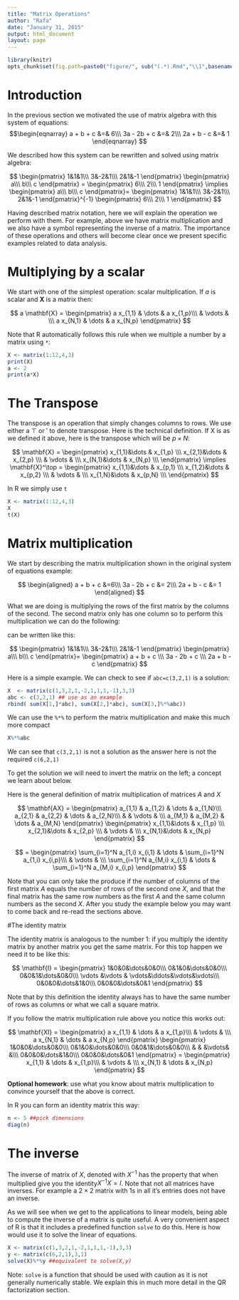 ```yaml
---
title: "Matrix Operations"
author: "Rafa"
date: "January 31, 2015"
output: html_document
layout: page
---
```


```r
library(knitr)
opts_chunk$set(fig.path=paste0("figure/", sub("(.*).Rmd","\\1",basename(knitr:::knit_concord$get('infile'))), "-"))
```

# Introduction

In the previous section we motivated the use of matrix algebra with this system of equations:
$$\begin{eqnarray}
a + b + c &=& 6\\\
3a - 2b + c &=& 2\\\
2a + b  - c &=& 1
\end{eqnarray}
$$

We described how this system can be rewritten and solved using matrix algebra:

$$
\begin{pmatrix}
1&1&1\\\
3&-2&1\\\
2&1&-1
\end{pmatrix}
\begin{pmatrix}
a\\\
b\\\
c
\end{pmatrix} =
\begin{pmatrix}
6\\\
2\\\
1
\end{pmatrix}
\implies
\begin{pmatrix}
a\\\
b\\\
c
\end{pmatrix}=
\begin{pmatrix}
1&1&1\\\
3&-2&1\\\
2&1&-1
\end{pmatrix}^{-1}
\begin{pmatrix}
6\\\
2\\\
1
\end{pmatrix}
$$

Having described matrix notation, here we will explain the operation we perform with them. For example, above we have matrix multiplication and we also have a symbol representing the inverse of a matrix. The importance of these operations and others will become clear once we present specific examples related to data analysis.
 

# Multiplying by a scalar

We start with one of the simplest operation: scalar multiplication. If $a$ is scalar and $\mathbf{X}$ is a matrix then:

$$
a \mathbf{X} = 
\begin{pmatrix}
  a x_{1,1} & \dots & a x_{1,p}\\\
  & \vdots & \\\
  a x_{N,1} & \dots & a  x_{N,p}
\end{pmatrix}
$$

Note that R automatically follows this rule when we multiple a number by a matrix using `*`:

```r
X <- matrix(1:12,4,3)
print(X)
a <- 2
print(a*X)
```


# The Transpose

The transpose is an operation that simply changes columns to rows. We use either a $\top$ or $'$ to denote transpose.  Here is the technical definition. If X is as we defined it above, here is the transpose which will be $p\times N$:


$$
\mathbf{X} = \begin{pmatrix}
  x_{1,1}&\dots & x_{1,p} \\\
  x_{2,1}&\dots & x_{2,p} \\\
   & \vdots & \\\
  x_{N,1}&\dots & x_{N,p} \\\
  \end{pmatrix} \implies
\mathbf{X}^\top = \begin{pmatrix}
  x_{1,1}&\dots & x_{p,1} \\\
  x_{1,2}&\dots & x_{p,2} \\\
   & \vdots & \\\
  x_{1,N}&\dots & x_{p,N} \\\
  \end{pmatrix}
$$

In R we simply use `t`
```r
X <- matrix(1:12,4,3)
X
t(X)
```

# Matrix multiplication

We start by describing the matrix multiplication shown in the original system of equations example:

$$
\begin{aligned}
a + b + c &=6\\\
3a - 2b + c &= 2\\\
2a + b  - c &= 1
\end{aligned}
$$

What we are doing is multiplying the rows of the first matrix by the columns of the second. The second matrix only has one column so to perform this multiplication we can do the following:

can be written like this:

$$
\begin{pmatrix}
1&1&1\\\
3&-2&1\\\
2&1&-1
\end{pmatrix}
\begin{pmatrix}
a\\\
b\\\
c
\end{pmatrix}=
\begin{pmatrix}
a + b + c \\\
3a - 2b + c \\\
2a + b  - c 
\end{pmatrix}
$$

Here is a simple example. We can check to see if `abc=c(3,2,1)` is a solution:
```r
X  <- matrix(c(1,3,2,1,-2,1,1,1,-1),3,3)
abc <- c(3,2,1) ## use as an example
rbind( sum(X[1,]*abc), sum(X[2,]*abc), sum(X[3,]%*%abc))
```
We can use the `%*%` to perform the matrix multiplication and make this much more compact

```r
X%*%abc
```


We can see that `c(3,2,1)` is not a solution as the answer here is not the required `c(6,2,1)`

To get the solution we will need to invert the matrix on the left; a concept we learn about below.

Here is the general definition of matrix multiplication of matrices $A$ and $X$

$$
\mathbf{AX} = \begin{pmatrix}
  a_{1,1} & a_{1,2} & \dots & a_{1,N}\\\
  a_{2,1} & a_{2,2} & \dots & a_{2,N}\\\
  & & \vdots & \\\
  a_{M,1} & a_{M,2} & \dots & a_{M,N}
\end{pmatrix}
\begin{pmatrix}
  x_{1,1}&\dots & x_{1,p} \\\
  x_{2,1}&\dots & x_{2,p} \\\
   & \vdots & \\\
  x_{N,1}&\dots & x_{N,p} 
  \end{pmatrix}
$$
  
$$  = \begin{pmatrix}
  \sum_{i=1}^N a_{1,i} x_{i,1} & \dots & \sum_{i=1}^N a_{1,i} x_{i,p}\\\
  & \vdots & \\\
  \sum_{i=1}^N a_{M,i} x_{i,1} & \dots & \sum_{i=1}^N a_{M,i} x_{i,p}
\end{pmatrix}
$$

Note that you can only take the produce if the number of columns of the first matrix $A$ equals the number of rows of the second one $X$, and that the final matrix has the same row numbers as the first $A$ and the same column numbers as the second $X$. 
After you study the example below you may want to come back and re-read the sections above.

#The identity matrix

The identity matrix is analogous to the number 1: if you multiply the identity matrix by another matrix you get the same matrix. For this top happen we need it to be like this:

$$
\mathbf{I} = \begin{pmatrix}
1&0&0&\dots&0&0\\\
0&1&0&\dots&0&0\\\
0&0&1&\dots&0&0\\\
\vdots &\vdots & \vdots&\ddots&\vdots&\vdots\\\
0&0&0&\dots&1&0\\\
0&0&0&\dots&0&1
\end{pmatrix}
$$

Note that by this definition the identity always has to have the same number of rows as columns or what we call a square matrix.

If you follow the matrix multiplication rule above you notice this works out:

$$
\mathbf{XI} = 
\begin{pmatrix}
  a x_{1,1} & \dots & a x_{1,p}\\\
  & \vdots & \\\
  a x_{N,1} & \dots & a  x_{N,p}
\end{pmatrix}
\begin{pmatrix}
1&0&0&\dots&0&0\\\
0&1&0&\dots&0&0\\\
0&0&1&\dots&0&0\\\
 & & &\vdots& &\\\
0&0&0&\dots&1&0\\\
0&0&0&\dots&0&1
\end{pmatrix} = 
\begin{pmatrix}
   x_{1,1} & \dots &  x_{1,p}\\\
  & \vdots & \\\
   x_{N,1} & \dots & x_{N,p}
\end{pmatrix}
$$


<b> Optional homework</b>: use what you know about matrix multiplication to convince yourself that the above is correct.

In R you can form an identity matrix this way:
```r
n <- 5 ##pick dimensions
diag(n)
```

# The inverse

The inverse of matrix of $X$, denoted with $X^{-1}$ has the property that when multiplied give you the identity$X^{-1}X=I$. Note that not all matrices have inverses. For example a $2\times 2$ matrix with 1s in all it's entries does not have an inverse. 

As we will see when we get to the applications to linear models, being able to compute the inverse of a matrix is quite useful. A very convenient aspect of R is that it includes a predefined function `solve` to do this. Here is how would use it to solve the linear of equations.

```r
X <- matrix(c(1,3,2,1,-2,1,1,1,-1),3,3)
y <- matrix(c(6,2,1),3,1)
solve(X)%*%y ##equivalent to solve(X,y)
```


Note: `solve` is a function that should be used with caution as it is not generally numerically stable. We explain this in much more detail in the QR factorization section. 
